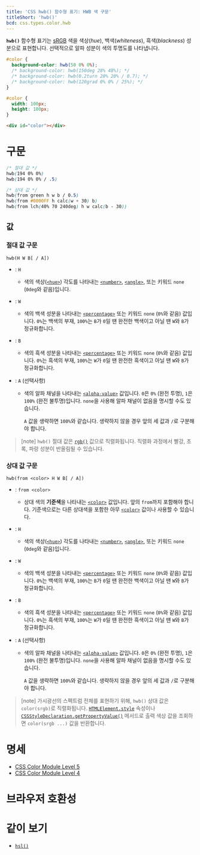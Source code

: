```yaml
---
title: 'CSS hwb() 함수형 표기: HWB 색 구문'
titleShort: 'hwb()'
bcd: css.types.color.hwb
---
```


**`hwb()`** 함수형 표기는 [sRGB](https://ko.wikipedia.org/wiki/SRGB) 색을 색상(_hue_), 백색(_whiteness_), 흑색(_blackness_) 성분으로 표현합니다. 선택적으로 알파 성분이 색의 투명도를 나타냅니다.

```css hidden name=demo
#color {
  background-color: hwb(50 0% 0%);
  /* background-color: hwb(150deg 28% 48%); */
  /* background-color: hwb(0.2turn 20% 20% / 0.7); */
  /* background-color: hwb(120grad 0% 0% / 25%); */
}
```

```css hidden editable=false name=demo filename=style
#color {
  width: 100px;
  height: 100px;
}
```

```html hidden editable=false name=demo
<div id="color"></div>
```

<LiveExample height={140} lang="css" name="demo" />

# 구문

```css
/* 절대 값 */
hwb(194 0% 0%)
hwb(194 0% 0% / .5)

/* 상대 값 */
hwb(from green h w b / 0.5)
hwb(from #0000FF h calc(w + 30) b)
hwb(from lch(40% 70 240deg) h w calc(b - 30))
```

## 값

### 절대 값 구문

```
hwb(H W B[ / A])
```

- : `H`
  - 색의 색상([`<hue>`]) 각도를 나타내는 [`<number>`], [`<angle>`], 또는 키워드 `none` (`0deg`와 같음)입니다.
- : `W`
  - 색의 백색 성분을 나타내는 [`<percentage>`] 또는 키워드 `none` (`0%`와 같음) 값입니다. `0%`는 백색의 부재, `100%`는 `B`가 `0`일 땐 완전한 백색이고 아닐 땐 `W`와 `B`가 정규화합니다.
- : `B`
  - 색의 흑색 성분을 나타내는 [`<percentage>`] 또는 키워드 `none` (`0%`와 같음) 값입니다. `0%`는 흑색의 부재, `100%`는 `W`가 `0`일 땐 완전한 흑색이고 아닐 땐 `W`와 `B`가 정규화합니다.
- : `A` (선택사항)

  - 색의 알파 채널을 나타내는 [`<alpha-value>`] 값입니다. `0`은 `0%` (완전 투명), `1`은 `100%` (완전 불투명)입니다. `none`을 사용해 알파 채널이 없음을 명시할 수도 있습니다.

    `A` 값을 생략하면 `100%`와 같습니다. 생략하지 않을 경우 앞의 세 값과 `/`로 구분해야 합니다.

> [note] `hwb()` 절대 값은 [`rgb()`] 값으로 직렬화됩니다. 직렬화 과정에서 빨강, 초록, 파랑 성분이 반올림될 수 있습니다.

### 상대 값 구문

```
hwb(from <color> H W B[ / A])
```

- : `from <color>`
  - 상대 색의 **기준색**을 나타내는 [`<color>`] 값입니다. 앞의 `from`까지 포함해야 합니다. 기준색으로는 다른 상대색을 포함한 아무 [`<color>`] 값이나 사용할 수 있습니다.
- : `H`
  - 색의 색상([`<hue>`]) 각도를 나타내는 [`<number>`], [`<angle>`], 또는 키워드 `none` (`0deg`와 같음)입니다.
- : `W`
  - 색의 백색 성분을 나타내는 [`<percentage>`] 또는 키워드 `none` (`0%`와 같음) 값입니다. `0%`는 백색의 부재, `100%`는 `B`가 `0`일 땐 완전한 백색이고 아닐 땐 `W`와 `B`가 정규화합니다.
- : `B`
  - 색의 흑색 성분을 나타내는 [`<percentage>`] 또는 키워드 `none` (`0%`와 같음) 값입니다. `0%`는 흑색의 부재, `100%`는 `W`가 `0`일 땐 완전한 흑색이고 아닐 땐 `W`와 `B`가 정규화합니다.
- : `A` (선택사항)

  - 색의 알파 채널을 나타내는 [`<alpha-value>`] 값입니다. `0`은 `0%` (완전 투명), `1`은 `100%` (완전 불투명)입니다. `none`을 사용해 알파 채널이 없음을 명시할 수도 있습니다.

    `A` 값을 생략하면 `100%`와 같습니다. 생략하지 않을 경우 앞의 세 값과 `/`로 구분해야 합니다.

> [note] 가시광선의 스펙트럼 전체를 표현하기 위해, `hwb()` 상대 값은 `color(srgb)`로 직렬화됩니다. [`HTMLElement.style`] 속성이나 [`CSSStyleDeclaration.getPropertyValue()`] 메서드로 출력 색상 값을 조회하면 `color(srgb ...)` 값을 반환합니다.

# 명세

- [CSS Color Module Level 5](https://drafts.csswg.org/css-color-5/#relative-HWB)
- [CSS Color Module Level 4](https://drafts.csswg.org/css-color/#the-hwb-notation)

# 브라우저 호환성

<BrowserCompat data={props.bcd} />

# 같이 보기

- [`hsl()`](./hsl)

[`<alpha-value>`]: https://developer.mozilla.org/en-US/docs/Web/CSS/alpha-value
[`<angle>`]: ../angle
[`<color>`]: ../color_value
[`<hue>`]: https://developer.mozilla.org/en-US/docs/Web/CSS/hue
[`<number>`]: ../number
[`<percentage>`]: ../percentage
[`CSSStyleDeclaration.getPropertyValue()`]: https://developer.mozilla.org/en-US/docs/Web/API/CSSStyleDeclaration/getPropertyValue
[`HTMLElement.style`]: https://developer.mozilla.org/en-US/docs/Web/API/HTMLElement/style
[`rgb()`]: ../color_value#rgb-색
